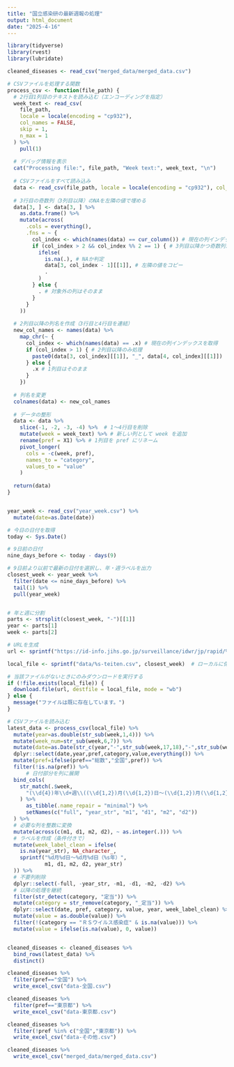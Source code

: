 ---
title: "国立感染研の最新週報の処理"
output: html_document
date: "2025-4-16"
---

```{r}
library(tidyverse)
library(rvest)
library(lubridate)
```


```{r}

cleaned_diseases <- read_csv("merged_data/merged_data.csv")

# CSVファイルを処理する関数
process_csv <- function(file_path) {
  # 2行目1列目のテキストを読み込む（エンコーディングを指定）
  week_text <- read_csv(
    file_path, 
    locale = locale(encoding = "cp932"), 
    col_names = FALSE, 
    skip = 1, 
    n_max = 1
  ) %>%
    pull(1)
  
  # デバッグ情報を表示
  cat("Processing file:", file_path, "Week text:", week_text, "\n")
  
  # CSVファイルをすべて読み込み
  data <- read_csv(file_path, locale = locale(encoding = "cp932"), col_names = FALSE)
  
  # 3行目の奇数列（3列目以降）のNAを左隣の値で埋める
  data[3, ] <- data[3, ] %>%
    as.data.frame() %>%
    mutate(across(
      .cols = everything(),
      .fns = ~ {
        col_index <- which(names(data) == cur_column()) # 現在の列インデックスを取得
        if (col_index > 2 && col_index %% 2 == 1) { # 3列目以降かつ奇数列が対象
          ifelse(
            is.na(.), # NAか判定
            data[3, col_index - 1][[1]], # 左隣の値をコピー
            .
          )
        } else {
          . # 対象外の列はそのまま
        }
      }
    ))
  
  # 2列目以降の列名を作成（3行目と4行目を連結）
  new_col_names <- names(data) %>%
    map_chr(~ {
      col_index <- which(names(data) == .x) # 現在の列インデックスを取得
      if (col_index > 1) { # 2列目以降のみ処理
        paste0(data[3, col_index][[1]], "_", data[4, col_index][[1]])
      } else {
        .x # 1列目はそのまま
      }
    })
  
  # 列名を変更
  colnames(data) <- new_col_names
  
  # データの整形
  data <- data %>%
    slice(-1, -2, -3, -4) %>%  # 1～4行目を削除
    mutate(week = week_text) %>% # 新しい列として week を追加
    rename(pref = X1) %>% # 1列目を pref にリネーム
    pivot_longer(
      cols = -c(week, pref),
      names_to = "category",
      values_to = "value"
    )
  
  return(data)
}


year_week <- read_csv("year_week.csv") %>%
  mutate(date=as.Date(date))

# 今日の日付を取得
today <- Sys.Date()

# 9日前の日付
nine_days_before <- today - days(9)

# 9日前より以前で最新の日付を選択し、年・週ラベルを出力
closest_week <- year_week %>%
  filter(date <= nine_days_before) %>%
  tail(1) %>% 
  pull(year_week)


# 年と週に分割
parts <- strsplit(closest_week, "-")[[1]]
year <- parts[1]
week <- parts[2]

# URLを生成
url <- sprintf("https://id-info.jihs.go.jp/surveillance/idwr/jp/rapid/%s/%s/%s-teiten.csv", year, week, closest_week)

local_file <- sprintf("data/%s-teiten.csv", closest_week)  # ローカルに保存するファイル名

# 当該ファイルがないときにのみダウンロードを実行する
if (!file.exists(local_file)) {
  download.file(url, destfile = local_file, mode = "wb")
} else {
  message("ファイルは既に存在しています。")
}

# CSVファイルを読み込む
latest_data <- process_csv(local_file) %>% 
  mutate(year=as.double(str_sub(week,1,4))) %>% 
  mutate(week_num=str_sub(week,6,7)) %>% 
  mutate(date=as.Date(str_c(year,"-",str_sub(week,17,18),"-",str_sub(week,20,21)))) %>% 
  dplyr::select(date,year,pref,category,value,everything()) %>% 
  mutate(pref=ifelse(pref=="総数","全国",pref)) %>% 
  filter(!is.na(pref)) %>% 
      # 日付部分を列に展開
  bind_cols(
    str_match(.$week,
      "(\\d{4})年\\d+週\\((\\d{1,2})月(\\d{1,2})日～(\\d{1,2})月(\\d{1,2})日\\)"
    ) %>%
      as_tibble(.name_repair = "minimal") %>%
      setNames(c("full", "year_str", "m1", "d1", "m2", "d2"))
  ) %>%
  # 必要な列を整数に変換
  mutate(across(c(m1, d1, m2, d2), ~ as.integer(.))) %>%
  # ラベルを作成（条件付きで）
  mutate(week_label_clean = ifelse(
    is.na(year_str), NA_character_,
    sprintf("%d月%d日～%d月%d日（%s年）",
            m1, d1, m2, d2, year_str)
  )) %>%
  # 不要列削除
  dplyr::select(-full, -year_str, -m1, -d1, -m2, -d2) %>%
  # 以降の処理を継続
  filter(str_detect(category, "定当")) %>% 
  mutate(category = str_remove(category, "_定当")) %>% 
  dplyr::select(date, pref, category, value, year, week_label_clean) %>%
  mutate(value = as.double(value)) %>%
  filter(!(category == "ＲＳウイルス感染症" & is.na(value))) %>%
  mutate(value = ifelse(is.na(value), 0, value))


cleaned_diseases <- cleaned_diseases %>%
  bind_rows(latest_data) %>%
  distinct()

cleaned_diseases %>% 
  filter(pref=="全国") %>% 
  write_excel_csv("data-全国.csv")

cleaned_diseases %>% 
  filter(pref=="東京都") %>% 
  write_excel_csv("data-東京都.csv")

cleaned_diseases %>% 
  filter(!pref %in% c("全国","東京都")) %>% 
  write_excel_csv("data-その他.csv")

cleaned_diseases %>% 
  write_excel_csv("merged_data/merged_data.csv")
```

